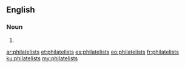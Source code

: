 ==English==

===Noun===
{{head|en|plural}}

# {{plural of|philatelist|lang=en|nocat=1}}

[[ar:philatelists]]
[[et:philatelists]]
[[es:philatelists]]
[[eo:philatelists]]
[[fr:philatelists]]
[[ku:philatelists]]
[[my:philatelists]]